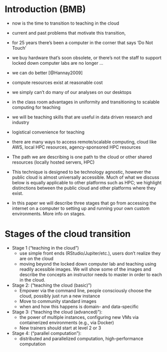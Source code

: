 # Introduction (BMB)

- now is the time to transition to teaching in the cloud
- current and past problems that motivate this transition, 
- for 25 years there’s been a computer in the corner that says ‘Do Not Touch’ 
- we buy hardware that’s soon obsolete, or there’s not the staff to support locked down computer labs are no longer ...

- we can do better [@Hannay2009]
- compute resources exist at reasonable cost 
- we simply can’t do many of our analyses on our desktops
- in the class room advantages in uniformity and transitioning to scalable computing for teaching
- we will be teaching skills that are useful in data driven research and industry
- logistical convenience for teaching
- there are many ways to access remote/scalable computing, cloud like AWS, local HPC resources, agency-sponsored HPC resources
- The path we are describing is one path to the cloud or other shared resources (locally hosted servers, HPC)
- This technique is designed to be technology agnostic, however the public cloud is almost universally accessible. Much of what we discuss below is equally applicable to other platforms such as HPC; we highlight distinctions between the public cloud and other platforms where they exist.
- In this paper we will describe three stages that go from accessing the internet on a computer to setting up and running your own custom environments. More info on stages. 

# Stages of the cloud transition

 * Stage 1 ("teaching in the cloud")
    * use simple front ends (RStudio/Jupiter/etc.), users don't realize they are on the cloud
    * moving beyond the locked down computer lab and teaching using readily acessible images. We will show some of the images and describe the concepts an instructor needs to master in order to each in the cloud.
* Stage 2: ("teaching the cloud (basic)")
    * Empower via the command line, people consciously choose the cloud, possibly just run a new instance
    * Move to community standard images
    * when and how this happens is domain- and data-specific  
* Stage 3: ("teaching the cloud (advanced)"):
    * the power of multiple instances, configuring new VMs via containerized environments (e.g., via Docker)
    * New trainers should start at level 2 or 3
* Stage 4: ("parallel computation"): 
    * distributed and parallelized computation, high-performance computation
